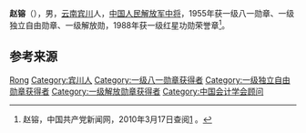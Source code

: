 {{noteTA
|1=zh-hans:蒋介石;zh-hk:蒋介石;zh-tw:蒋中正;
|2=zh-hans:斯大林;zh-hk:史太林;zh-tw:史達林;
|3=zh-cn:朝鲜战争; zh-sg:韩战; zh-tw:韓戰; zh-hk:韓戰;}}
{{for|北宋大臣赵镕|赵镕 (北宋)}}
{{Infobox_officeholder
| name = 赵镕
| image name = Zhao Rong.jpg
| width = 200
| now = 
| period = 
| Sex =
| different name =
| party = {{中国共产党}}
| nationality = {{PRC}}
| Native place =
| date of birth = 1899年10月17日
| place of birth = {{QIN}}[[云南省|云南省]][[宾川县|宾川县]]彩凤村
| date of death = 1992年2月7日 （93歲）
| place of death = {{PRC}}[[北京|北京]]
| religion = [[共产主义|共产主义]]
| spouse = 
| relatives = 
| educate = 
* 1917年，县城高小毕业
* 省立第一中学
* 昆明政法学校经济系
| past =
* 红一方面军总供给部会计科科长，红9军团供给部部长
* 红二方面军成立第32军供给部部长
* 八路军第120师供给部副部长，冀热察挺进军供给部部长，晋察冀军区供给部副部长、部长
* 晋察冀军区驻涞源办事处主任、兵站部政治委员、华北军区后勤部、运输部政治委员
* 1952年，华北军区后勤部副部长
| work =
* 《赵镕长征日记》
* 《赵镕回忆录》
}}
'''赵镕'''（{{bd|1899年|10月17日|1992年|2月7日|catIdx=Z}}），男，[[云南|云南]][[宾川|宾川]]人，[[中国人民解放军中将|中国人民解放军中将]]，1955年获一级八一勋章、一级独立自由勋章、一级解放勋，1988年获一级红星功勋荣誉章<ref name="官方">赵镕，中国共产党新闻网，2010年3月17日查阅[http://dangshi.people.com.cn/GB/165617/165618/166491/167908/9975041.html] {{Wayback|url=http://dangshi.people.com.cn/GB/165617/165618/166491/167908/9975041.html |date=20160304090846 }}。</ref>。

== 参考来源 ==
{{reflist}}

{{中國人民解放軍開國中將}}
{{Yunnan topics}}
{{Navboxes
| title  = 赵镕在[[中国会计学会|中国会计学会]]的职务
| list1  =
{{中国会计学会第一届理事会}}
{{中国会计学会第二届理事会}}
}}

{{Authority control}}
{{DEFAULTSORT:Zhao赵}}
[[Category:赵姓|Rong]]
[[Category:宾川人|Category:宾川人]]
[[Category:一级八一勋章获得者|Category:一级八一勋章获得者]]
[[Category:一级独立自由勋章获得者|Category:一级独立自由勋章获得者]]
[[Category:一级解放勋章获得者|Category:一级解放勋章获得者]]
[[Category:中国会计学会顾问|Category:中国会计学会顾问]]

{{中国军事人物小作品}}